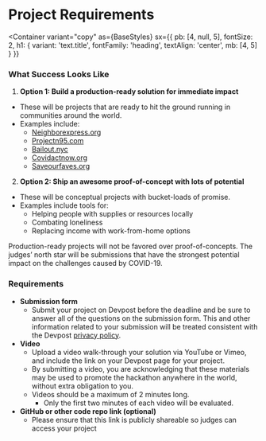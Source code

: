 
<Box as="header" variant="variants.header">

# Project Requirements

</Box>

<Container
  variant="copy"
  as={BaseStyles}
  sx={{
    pb: [4, null, 5],
    fontSize: 2,
    h1: { variant: 'text.title', fontFamily: 'heading', textAlign: 'center', mb: [4, 5] }
  }}
>

### What Success Looks Like

1. **Option 1: Build a production-ready solution for immediate impact**

- These will be projects that are ready to hit the ground running in communities around the world.
- Examples include:
  - [Neighborexpress.org](http://www.neighborexpress.org/)
  - [Projectn95.com](https://www.projectn95.com/)
  - [Bailout.nyc](https://bailout.nyc/)
  - [Covidactnow.org](https://covidactnow.org/)
  - [Saveourfaves.org](https://saveourfaves.org/)

2. **Option 2: Ship an awesome proof-of-concept with lots of potential**

- These will be conceptual projects with bucket-loads of promise.
- Examples include tools for:
  - Helping people with supplies or resources locally
  - Combating loneliness
  - Replacing income with work-from-home options

Production-ready projects will not be favored over proof-of-concepts. The judges’ north star will be submissions that have the strongest potential impact on the challenges caused by COVID-19.

### Requirements

- **Submission form**
  - Submit your project on Devpost before the deadline and be sure to answer all of the questions on the submission form. This and other information related to your submission will be treated consistent with the Devpost [privacy policy](https://info.devpost.com/privacy).
- **Video**
  - Upload a video walk-through your solution via YouTube or Vimeo, and include the link on your Devpost page for your project.
  - By submitting a video, you are acknowledging that these materials may be used to promote the hackathon anywhere in the world, without extra obligation to you.
  - Videos should be a maximum of 2 minutes long.
    - Only the first two minutes of each video will be evaluated.
- **GitHub or other code repo link (optional)**
  - Please ensure that this link is publicly shareable so judges can access your project

</Container>
